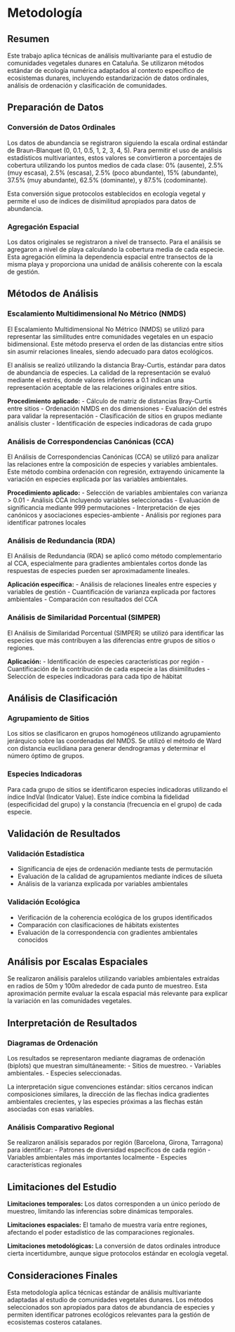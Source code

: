 # Metodología {#sec-contribucion}

## Resumen

Este trabajo aplica técnicas de análisis multivariante para el estudio de comunidades vegetales dunares en Cataluña. Se utilizaron métodos estándar de ecología numérica adaptados al contexto específico de ecosistemas dunares, incluyendo estandarización de datos ordinales, análisis de ordenación y clasificación de comunidades.

## Preparación de Datos

### Conversión de Datos Ordinales

Los datos de abundancia se registraron siguiendo la escala ordinal estándar de Braun-Blanquet (0, 0.1, 0.5, 1, 2, 3, 4, 5). Para permitir el uso de análisis estadísticos multivariantes, estos valores se convirtieron a porcentajes de cobertura utilizando los puntos medios de cada clase: 0% (ausente), 2.5% (muy escasa), 2.5% (escasa), 2.5% (poco abundante), 15% (abundante), 37.5% (muy abundante), 62.5% (dominante), y 87.5% (codominante).

Esta conversión sigue protocolos establecidos en ecología vegetal y permite el uso de índices de disimilitud apropiados para datos de abundancia.

### Agregación Espacial

Los datos originales se registraron a nivel de transecto. Para el análisis se agregaron a nivel de playa calculando la cobertura media de cada especie. Esta agregación elimina la dependencia espacial entre transectos de la misma playa y proporciona una unidad de análisis coherente con la escala de gestión.

## Métodos de Análisis

### Escalamiento Multidimensional No Métrico (NMDS)

El Escalamiento Multidimensional No Métrico (NMDS) se utilizó para representar las similitudes entre comunidades vegetales en un espacio bidimensional. Este método preserva el orden de las distancias entre sitios sin asumir relaciones lineales, siendo adecuado para datos ecológicos.

El análisis se realizó utilizando la distancia Bray-Curtis, estándar para datos de abundancia de especies. La calidad de la representación se evaluó mediante el estrés, donde valores inferiores a 0.1 indican una representación aceptable de las relaciones originales entre sitios.

**Procedimiento aplicado:**
- Cálculo de matriz de distancias Bray-Curtis entre sitios
- Ordenación NMDS en dos dimensiones
- Evaluación del estrés para validar la representación
- Clasificación de sitios en grupos mediante análisis cluster
- Identificación de especies indicadoras de cada grupo

### Análisis de Correspondencias Canónicas (CCA)

El Análisis de Correspondencias Canónicas (CCA) se utilizó para analizar las relaciones entre la composición de especies y variables ambientales. Este método combina ordenación con regresión, extrayendo únicamente la variación en especies explicada por las variables ambientales.

**Procedimiento aplicado:**
- Selección de variables ambientales con varianza > 0.01
- Análisis CCA incluyendo variables seleccionadas
- Evaluación de significancia mediante 999 permutaciones
- Interpretación de ejes canónicos y asociaciones especies-ambiente
- Análisis por regiones para identificar patrones locales

### Análisis de Redundancia (RDA)

El Análisis de Redundancia (RDA) se aplicó como método complementario al CCA, especialmente para gradientes ambientales cortos donde las respuestas de especies pueden ser aproximadamente lineales.

**Aplicación específica:**
- Análisis de relaciones lineales entre especies y variables de gestión
- Cuantificación de varianza explicada por factores ambientales
- Comparación con resultados del CCA

### Análisis de Similaridad Porcentual (SIMPER)

El Análisis de Similaridad Porcentual (SIMPER) se utilizó para identificar las especies que más contribuyen a las diferencias entre grupos de sitios o regiones.

**Aplicación:**
- Identificación de especies características por región
- Cuantificación de la contribución de cada especie a las disimilitudes
- Selección de especies indicadoras para cada tipo de hábitat

## Análisis de Clasificación

### Agrupamiento de Sitios

Los sitios se clasificaron en grupos homogéneos utilizando agrupamiento jerárquico sobre las coordenadas del NMDS. Se utilizó el método de Ward con distancia euclidiana para generar dendrogramas y determinar el número óptimo de grupos.

### Especies Indicadoras

Para cada grupo de sitios se identificaron especies indicadoras utilizando el índice IndVal (Indicator Value). Este índice combina la fidelidad (especificidad del grupo) y la constancia (frecuencia en el grupo) de cada especie.

## Validación de Resultados

### Validación Estadística

- Significancia de ejes de ordenación mediante tests de permutación
- Evaluación de la calidad de agrupamientos mediante índices de silueta
- Análisis de la varianza explicada por variables ambientales

### Validación Ecológica

- Verificación de la coherencia ecológica de los grupos identificados
- Comparación con clasificaciones de hábitats existentes
- Evaluación de la correspondencia con gradientes ambientales conocidos

## Análisis por Escalas Espaciales

Se realizaron análisis paralelos utilizando variables ambientales extraídas en radios de 50m y 100m alrededor de cada punto de muestreo. Esta aproximación permite evaluar la escala espacial más relevante para explicar la variación en las comunidades vegetales.

## Interpretación de Resultados

### Diagramas de Ordenación

Los resultados se representaron mediante diagramas de ordenación (biplots) que muestran simultáneamente:
- Sitios de muestreo.
- Variables ambientales.
- Especies seleccionadas.

La interpretación sigue convenciones estándar: sitios cercanos indican composiciones similares, la dirección de las flechas indica gradientes ambientales crecientes, y las especies próximas a las flechas están asociadas con esas variables.

### Análisis Comparativo Regional

Se realizaron análisis separados por región (Barcelona, Girona, Tarragona) para identificar:
- Patrones de diversidad específicos de cada región
- Variables ambientales más importantes localmente
- Especies características regionales

## Limitaciones del Estudio

**Limitaciones temporales:** Los datos corresponden a un único período de muestreo, limitando las inferencias sobre dinámicas temporales.

**Limitaciones espaciales:** El tamaño de muestra varía entre regiones, afectando el poder estadístico de las comparaciones regionales.

**Limitaciones metodológicas:** La conversión de datos ordinales introduce cierta incertidumbre, aunque sigue protocolos estándar en ecología vegetal.

## Consideraciones Finales

Esta metodología aplica técnicas estándar de análisis multivariante adaptadas al estudio de comunidades vegetales dunares. Los métodos seleccionados son apropiados para datos de abundancia de especies y permiten identificar patrones ecológicos relevantes para la gestión de ecosistemas costeros catalanes.